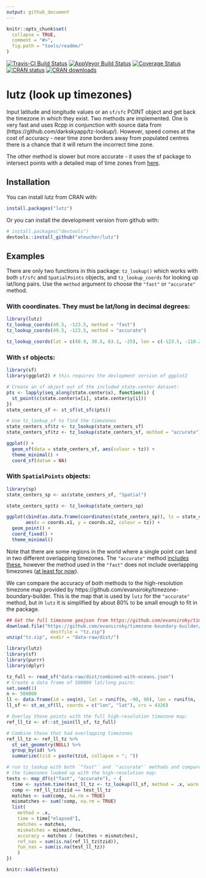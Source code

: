 ```yaml
---
output: github_document
---
```


<!-- README.md is generated from README.Rmd. Please edit that file -->

```r
knitr::opts_chunk$set(
  collapse = TRUE,
  comment = "#>",
  fig.path = "tools/readme/"
)
```

<!-- badges: start -->
[![Travis-CI Build Status](https://travis-ci.org/ateucher/lutz.svg?branch=master)](https://travis-ci.org/ateucher/lutz)
[![AppVeyor Build Status](https://ci.appveyor.com/api/projects/status/github/ateucher/lutz?branch=master&svg=true)](https://ci.appveyor.com/project/ateucher/lutz)
[![Coverage Status](https://img.shields.io/codecov/c/github/ateucher/lutz/master.svg)](https://codecov.io/github/ateucher/lutz?branch=master)
[![CRAN status](https://www.r-pkg.org/badges/version/lutz)](https://cran.r-project.org/package=lutz)
[![CRAN downloads](https://cranlogs.r-pkg.org/badges/lutz)](https://cran.r-project.org/package=lutz)
<!-- badges: end -->

# lutz (look up timezones)

Input latitude and longitude values or an `sf/sfc` POINT object and get back 
the timezone in which they exist. Two methods are implemented. One is very 
fast and uses Rcpp in conjunction with source data from (https://github.com/darkskyapp/tz-lookup/). 
However, speed comes at the cost of accuracy - near time zone borders away from 
populated centres there is a chance that it will return the incorrect time zone. 

The other method is slower but more accurate - it uses the sf package to 
intersect points with a detailed map of time zones from 
[here](https://github.com/evansiroky/timezone-boundary-builder).

## Installation

You can install lutz from CRAN with:

```r
install.packages("lutz")
```

Or you can install the development version from github with:

```r
# install.packages("devtools")
devtools::install_github("ateucher/lutz")
```

## Examples

There are only two functions in this package: `tz_lookup()` which works with both `sf/sfc` and `SpatialPoints` objects, and `tz_lookup_coords` for looking up lat/long pairs. Use the `method` argument to choose the `"fast"` or `"accurate"`
method.

### With coordinates. They must be lat/long in decimal degrees:
```r
library(lutz)
tz_lookup_coords(49.5, -123.5, method = "fast")
tz_lookup_coords(49.5, -123.5, method = "accurate")

tz_lookup_coords(lat = c(48.9, 38.5, 63.1, -25), lon = c(-123.5, -110.2, -95.0, 130))
```

### With `sf` objects:
```r
library(sf)
library(ggplot2) # this requires the devlopment version of ggplot2

# Create an sf object out of the included state.center dataset:
pts <- lapply(seq_along(state.center$x), function(i) {
  st_point(c(state.center$x[i], state.center$y[i]))
})
state_centers_sf <- st_sf(st_sfc(pts))

# Use tz_lookup_sf to find the timezones
state_centers_sf$tz <- tz_lookup(state_centers_sf)
state_centers_sf$tz <- tz_lookup(state_centers_sf, method = "accurate")

ggplot() + 
  geom_sf(data = state_centers_sf, aes(colour = tz)) + 
  theme_minimal() + 
  coord_sf(datum = NA)
```

### With `SpatialPoints` objects:
```r
library(sp)
state_centers_sp <- as(state_centers_sf, "Spatial")

state_centers_sp$tz <- tz_lookup(state_centers_sp)

ggplot(cbind(as.data.frame(coordinates(state_centers_sp)), tz = state_centers_sp$tz), 
       aes(x = coords.x1, y = coords.x2, colour = tz)) + 
  geom_point() + 
  coord_fixed() + 
  theme_minimal()
```

Note that there are some regions in the world where a single point can land in 
two different overlapping timezones. The `"accurate"` method [includes these](https://github.com/evansiroky/timezone-boundary-builder/releases/tag/2018g), 
however the method used in the `"fast"` does not include overlapping timezones
([at least for now](https://github.com/darkskyapp/tz-lookup/issues/34)).

We can compare the accuracy of both methods to the high-resolution timezone map
provided by https://github.com/evansiroky/timezone-boundary-builder. This is the
map that is used by `lutz` for the `"accurate"` method, but in `lutz` it is 
simplified by about 80% to be small enough to fit in the package.

```r
## Get the full timezone geojson from https://github.com/evansiroky/timezone-boundary-builder
download.file("https://github.com/evansiroky/timezone-boundary-builder/releases/download/2019a/timezones-with-oceans.geojson.zip",
                destfile = "tz.zip")
unzip("tz.zip", exdir = "data-raw/dist/")
```


```r
library(lutz)
library(sf)
library(purrr)
library(dplyr)

tz_full <- read_sf("data-raw/dist/combined-with-oceans.json")
# Create a data frame of 500000 lat/long pairs:
set.seed(1)
n <- 500000
ll <- data.frame(id = seq(n), lat = runif(n, -90, 90), lon = runif(n, -180, 180))
ll_sf <- st_as_sf(ll, coords = c("lon", "lat"), crs = 4326)

# Overlay those points with the full high-resolution timezone map:
ref_ll_tz <- sf::st_join(ll_sf, tz_full)

# Combine those that had overlapping timezones
ref_ll_tz <- ref_ll_tz %>% 
  st_set_geometry(NULL) %>% 
  group_by(id) %>% 
  summarize(tzid = paste(tzid, collapse = "; "))

# run tz_lookup with both `"fast"` and `"accurate"` methods and compare with 
# the timezones looked up with the high-resolution map:
tests <- map_df(c("fast", "accurate"), ~ {
  time <- system.time(test_ll_tz <- tz_lookup(ll_sf, method = .x, warn = FALSE))
  comp <- ref_ll_tz$tzid == test_ll_tz
  matches <- sum(comp, na.rm = TRUE)
  mismatches <- sum(!comp, na.rm = TRUE)
  list(
    method = .x,
    time = time["elapsed"],
    matches = matches,
    mismatches = mismatches,
    accuracy = matches / (matches + mismatches),
    ref_nas = sum(is.na(ref_ll_tz$tzid)),
    fun_nas = sum(is.na(test_ll_tz))
    )
})
```

```r
knitr::kable(tests)
```
